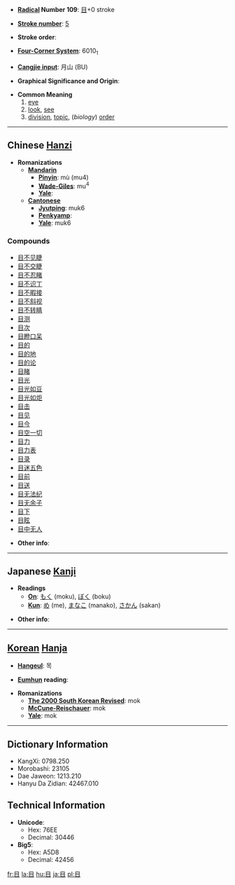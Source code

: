 * '''[[Wiktionary:Chinese radical index| Radical]] Number 109''': [[Wiktionary:Chinese radical index 目|目]]+0 stroke

* '''[[Wiktionary:Chinese total strokes index|Stroke number]]''': [[Wiktionary:Chinese total strokes index 5|5]]

* '''Stroke order''': 

* '''[[Wiktionary:Chinese four corner index|Four-Corner System]]''': 6010<sub>1</sub>

* '''[[Wiktionary:Chinese Cangjie index|Cangjie input]]''': 月山 (BU)

* '''Graphical Significance and Origin''': 

* '''Common Meaning'''
*# [[eye]]
*# [[look]], [[see]]
*# [[division]], [[topic]], (''biology'') [[order]]


----

== Chinese [[Hanzi]] ==

* '''Romanizations'''
** '''[[Mandarin]]'''
*** '''[[Pinyin]]''': mù (mu4)
*** '''[[Wade-Giles]]''': mu<sup>4</sup>
*** '''[[Yale]]''': 
** '''[[Cantonese]]'''
*** '''[[Jyutping]]''': muk6
*** '''[[Penkyamp]]''': 
*** '''[[Yale]]''': muk6

===Compounds===
*[[目不见睫]]
*[[目不交睫]]
*[[目不忍睹]]
*[[目不识丁]]
*[[目不暇接]]
*[[目不斜视]]
*[[目不转睛]]
*[[目测]]
*[[目次]]
*[[目瞪口呆]]
*[[目的]]
*[[目的地]]
*[[目的论]]
*[[目睹]]
*[[目光]]
*[[目光如豆]]
*[[目光如炬]]
*[[目击]]
*[[目见]]
*[[目今]]
*[[目空一切]]
*[[目力]]
*[[目力表]]
*[[目录]]
*[[目迷五色]]
*[[目前]]
*[[目送]]
*[[目无法纪]]
*[[目无余子]]
*[[目下]]
*[[目眩]]
*[[目中无人]]

* '''Other info''': 

----

== Japanese [[Kanji]] ==

* '''Readings'''
** '''[[On]]''': [[もく]] (moku), [[ぼく]] (boku)
** '''[[Kun]]''': [[め]] (me), [[まなこ]] (manako), [[さかん]] (sakan)

* '''Other info''':  

----

== [[Korean]] [[Hanja]] ==

* '''[[Hangeul]]''': 목

* '''[[Eumhun]] reading''': 

* '''Romanizations'''
** '''[[The 2000 South Korean Revised Romanization|The 2000 South Korean Revised]]''': mok
** '''[[McCune-Reischauer]]''': mok
** '''[[Yale]]''': mok

----

== Dictionary Information ==

* KangXi: 0798.250
* Morobashi: 23105
* Dae Jaweon: 1213.210
* Hanyu Da Zidian: 42467.010

== Technical Information ==

* '''Unicode''':
** Hex: 76EE
** Decimal: 30446
* '''Big5''':
** Hex: A5D8
** Decimal: 42456

[[fr:目]]
[[la:目]]
[[hu:目]]
[[ja:目]]
[[pl:目]]